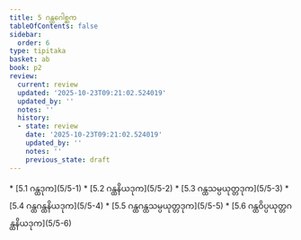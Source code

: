 ```yaml
---
title: 5 ဂန္ထဂေါစ္ဆက
tableOfContents: false
sidebar:
  order: 6
type: tipitaka
basket: ab
book: p2
review:
  current: review
  updated: '2025-10-23T09:21:02.524019'
  updated_by: ''
  notes: ''
  history:
  - state: review
    date: '2025-10-23T09:21:02.524019'
    updated_by: ''
    notes: ''
    previous_state: draft
---
```



<ReviewStatus review={frontmatter.review} showDetails={true} />

<HypothesisAnnotation frontmatter={frontmatter} />

<DynamicBreadcrumb />



<TableOfContents book="p2" section="5">
* [5.1 ဂန္ထဒုက](5/5-1)
* [5.2 ဂန္ထနိယဒုက](5/5-2)
* [5.3 ဂန္ထသမ္ပယုတ္တဒုက](5/5-3)
* [5.4 ဂန္ထဂန္ထနိယဒုက](5/5-4)
* [5.5 ဂန္ထဂန္ထသမ္ပယုတ္တဒုက](5/5-5)
* [5.6 ဂန္ထဝိပ္ပယုတ္တဂန္ထနိယဒုက](5/5-6)
</TableOfContents>